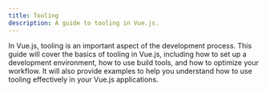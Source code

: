 ```yaml
---
title: Tooling
description: A guide to tooling in Vue.js.
---
```


In Vue.js, tooling is an important aspect of the development process. This guide will cover the basics of tooling in Vue.js, including how to set up a development environment, how to use build tools, and how to optimize your workflow.
It will also provide examples to help you understand how to use tooling effectively in your Vue.js applications.
